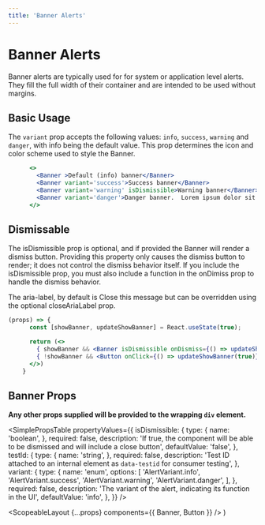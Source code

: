 ```yaml
---
title: 'Banner Alerts'
---
```



# Banner Alerts

Banner alerts are typically used for for system or application level alerts. They fill the full width of their container and are intended to be used without margins.

## Basic Usage

The `variant` prop accepts the following values: `info`, `success`, `warning` and `danger`, with info being the default value.
This prop determines the icon and color scheme used to style the Banner.

```.jsx
      <>
        <Banner >Default (info) banner</Banner>
        <Banner variant='success'>Success banner</Banner>
        <Banner variant='warning' isDismissible>Warning banner</Banner>
        <Banner variant='danger'>Danger banner.  Lorem ipsum dolor sit amet, consectetur adipiscing elit. Vivamus rutrum nisl id justo placerat ullamcorper. Maecenas gravida ut velit sagittis lacinia.</Banner>
      </>
```

## Dismissable

The isDismissible prop is optional, and if provided the Banner will render a dismiss button. Providing this property only causes the dismiss button to render; it does not control the dismiss behavior itself. If you include the isDismissible prop, you must also include a function in the onDimiss prop to handle the dismiss behavior.

The aria-label, by default is Close this message but can be overridden using the optional closeAriaLabel prop.

```.jsx
(props) => {
      const [showBanner, updateShowBanner] = React.useState(true);

      return (<>
        { showBanner && <Banner isDismissible onDismiss={() => updateShowBanner(false)} variant="success">Success!  You may now dismiss this banner</Banner>}
        { !showBanner && <Button onClick={() => updateShowBanner(true)} size="small" color="secondary">Show Banner Again</Button>}
      </>)
    }


```

## Banner Props

**Any other props supplied will be provided to the wrapping `div` element.**

<SimplePropsTable
  propertyValues={{
    isDismissible: {
      type: {
        name: 'boolean',
      },
      required: false,
      description:
        'If true, the component will be able to be dismissed and will include a close button',
      defaultValue: 'false',
    },
    testId: {
      type: {
        name: 'string',
      },
      required: false,
      description:
        'Test ID attached to an internal element as `data-testid` for consumer testing',
    },
    variant: {
      type: {
        name: 'enum',
        options: [
          'AlertVariant.info',
          'AlertVariant.success',
          'AlertVariant.warning',
          'AlertVariant.danger',
        ],
      },
      required: false,
      description:
        'The variant of the alert, indicating its function in the UI',
      defaultValue: 'info',
    },
  }}
/>

  <ScopeableLayout {...props} components={{ Banner, Button }} />
)
